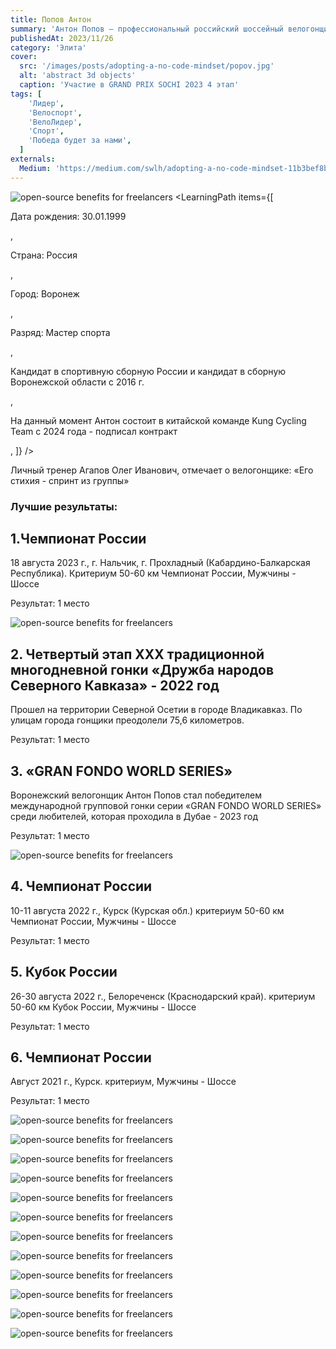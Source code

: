 ```yaml
---
title: Попов Антон
summary: 'Антон Попов — профессиональный российский шоссейный велогонщик.'
publishedAt: 2023/11/26
category: 'Элита'
cover:
  src: '/images/posts/adopting-a-no-code-mindset/popov.jpg'
  alt: 'abstract 3d objects'
  caption: 'Участие в GRAND PRIX SOCHI 2023 4 этап'
tags: [
    'Лидер',
    'Велоспорт',
    'ВелоЛидер',
    'Спорт',
    'Победа будет за нами',
  ]
externals:
  Medium: 'https://medium.com/swlh/adopting-a-no-code-mindset-11b3bef8b21d'
---
```

<Image
  src="/images/posts/adopting-a-no-code-mindset/popov.jpg"
  alt="open-source benefits for freelancers"
/>
<LearningPath
  items={[
    <p>Дата рождения: 30.01.1999</p>,
    <p>Страна: Россия</p>,
    <p>Город: Воронеж</p>,
    <p>Разряд: Мастер спорта </p>,
    <p>Кандидат в спортивную сборную России и кандидат в сборную Воронежской области с 2016 г.</p>,
    <p>На данный момент Антон состоит в китайской команде Kung Cycling Team с 2024 года - подписал контракт</p>,
  ]}
/>

<Callout>
  Личный тренер Агапов Олег Иванович, отмечает о велогонщике: «Его стихия - спринт из группы»

</Callout>


### Лучшие результаты:

## 1.Чемпионат России

18 августа 2023 г., г. Нальчик, г.
Прохладный (Кабардино-Балкарская Республика). 
Критериум 50-60 км
Чемпионат России, Мужчины - Шоссе

Результат: 1 место

<Image
  src="/images/user/postPeople/popov.jpg"
  alt="open-source benefits for freelancers"
/>


## 2. Четвертый этап XXX традиционной многодневной гонки «Дружба народов Северного Кавказа» - 2022 год

Прошел на территории
Северной Осетии в городе Владикавказ.
По улицам города гонщики преодолели 75,6 километров.

Результат: 1 место


## 3. «GRAN FONDO WORLD SERIES»

Воронежский велогонщик Антон Попов стал победителем международной групповой гонки серии «GRAN FONDO WORLD SERIES» среди любителей, которая проходила в Дубае - 2023 год

Результат: 1 место

<Image
  src="/images/user/postPeople/popovDu.webp"
  alt="open-source benefits for freelancers"
/>


## 4. Чемпионат России

10-11 августа 2022 г., Курск (Курская обл.)
критериум 50-60 км
Чемпионат России, Мужчины - Шоссе 

Результат: 1 место

## 5. Кубок России

26-30 августа 2022 г., Белореченск (Краснодарский край).
критериум 50-60 км
Кубок России, Мужчины - Шоссе 

Результат: 1 место

## 6. Чемпионат России

Август 2021 г., Курск.
критериум,
Мужчины - Шоссе 

Результат: 1 место

<Image
  src="/images/user/postPeople/popov8.webp"
  alt="open-source benefits for freelancers"
/>

<Image
  src="/images/user/postPeople/popov2.webp"
  alt="open-source benefits for freelancers"
/>

<Image
  src="/images/user/postPeople/popov3.webp"
  alt="open-source benefits for freelancers"
/>

<Image
  src="/images/user/postPeople/popov4.webp"
  alt="open-source benefits for freelancers"
/>

<Image
  src="/images/user/postPeople/popov5.webp"
  alt="open-source benefits for freelancers"
/>

<Image
  src="/images/user/postPeople/popov6.webp"
  alt="open-source benefits for freelancers"
/>

<Image
  src="/images/user/postPeople/popov7.webp"
  alt="open-source benefits for freelancers"
/>

<Image
  src="/images/user/postPeople/popov1.webp"
  alt="open-source benefits for freelancers"
/>

<Image
  src="/images/user/postPeople/popov9.jpg"
  alt="open-source benefits for freelancers"
/>

<Image
  src="/images/user/postPeople/popov10.jpg"
  alt="open-source benefits for freelancers"
/>

<Image
  src="/images/user/postPeople/popov11.jpg"
  alt="open-source benefits for freelancers"
/>

<Image
  src="/images/user/postPeople/popov12.jpg"
  alt="open-source benefits for freelancers"
/>